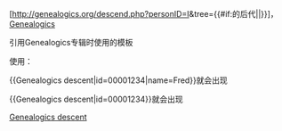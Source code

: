 [http://genealogics.org/descend.php?personID=I{{{id}}}&tree={{#if:{{{name|}}}的后代|{{{name}}}|{{PAGENAME}}}}]，[[Genealogics]]<noinclude>

引用Genealogics专辑时使用的模板

使用：

<nowiki>{{Genealogics descent|id=00001234|name=Fred}}</nowiki>就会出现{{Genealogics descent|id=00001234 name=Fred}}

<nowiki>{{Genealogics descent|id=00001234}}</nowiki>就会出现{{Genealogics descent|id=00001234 name=PAGENAME}}

[[Category:外部资源模板|Genealogics descent]]
</noinclude>